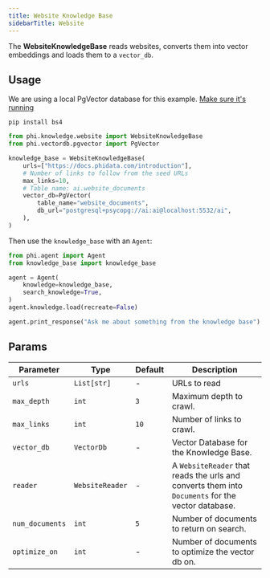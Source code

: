 ```yaml
---
title: Website Knowledge Base
sidebarTitle: Website
---
```


The **WebsiteKnowledgeBase** reads websites, converts them into vector embeddings and loads them to a `vector_db`.

## Usage

<Note>

We are using a local PgVector database for this example. [Make sure it's running](https://docs.phidata.com/vectordb/pgvector)

</Note>

```shell
pip install bs4
```

```python knowledge_base.py
from phi.knowledge.website import WebsiteKnowledgeBase
from phi.vectordb.pgvector import PgVector

knowledge_base = WebsiteKnowledgeBase(
    urls=["https://docs.phidata.com/introduction"],
    # Number of links to follow from the seed URLs
    max_links=10,
    # Table name: ai.website_documents
    vector_db=PgVector(
        table_name="website_documents",
        db_url="postgresql+psycopg://ai:ai@localhost:5532/ai",
    ),
)
```

Then use the `knowledge_base` with an `Agent`:

```python agent.py
from phi.agent import Agent
from knowledge_base import knowledge_base

agent = Agent(
    knowledge=knowledge_base,
    search_knowledge=True,
)
agent.knowledge.load(recreate=False)

agent.print_response("Ask me about something from the knowledge base")
```

## Params

| Parameter       | Type            | Default | Description                                                                                       |
| --------------- | --------------- | ------- | ------------------------------------------------------------------------------------------------- |
| `urls`          | `List[str]`     | -       | URLs to read                                                                                      |
| `max_depth`     | `int`           | `3`     | Maximum depth to crawl.                                                                           |
| `max_links`     | `int`           | `10`    | Number of links to crawl.                                                                         |
| `vector_db`     | `VectorDb`      | -       | Vector Database for the Knowledge Base.                                                           |
| `reader`        | `WebsiteReader` | -       | A `WebsiteReader` that reads the urls and converts them into `Documents` for the vector database. |
| `num_documents` | `int`           | `5`     | Number of documents to return on search.                                                          |
| `optimize_on`   | `int`           | -       | Number of documents to optimize the vector db on.                                                 |
